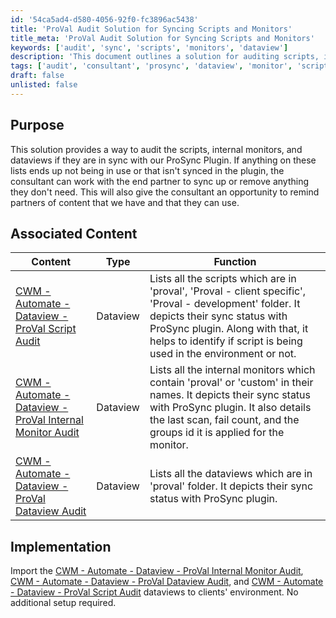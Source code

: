 ```yaml
---
id: '54ca5ad4-d580-4056-92f0-fc3896ac5438'
title: 'ProVal Audit Solution for Syncing Scripts and Monitors'
title_meta: 'ProVal Audit Solution for Syncing Scripts and Monitors'
keywords: ['audit', 'sync', 'scripts', 'monitors', 'dataview']
description: 'This document outlines a solution for auditing scripts, internal monitors, and dataviews to ensure they are in sync with the ProSync Plugin. It provides guidance for consultants to assist partners in syncing or removing unnecessary content and highlights available resources.'
tags: ['audit', 'consultant', 'prosync', 'dataview', 'monitor', 'script']
draft: false
unlisted: false
---
```

## Purpose

This solution provides a way to audit the scripts, internal monitors, and dataviews if they are in sync with our ProSync Plugin. If anything on these lists ends up not being in use or that isn't synced in the plugin, the consultant can work with the end partner to sync up or remove anything they don't need. This will also give the consultant an opportunity to remind partners of content that we have and that they can use.

## Associated Content

| Content                                                                                      | Type     | Function                                                                                                                                                                                                 |
|----------------------------------------------------------------------------------------------|----------|----------------------------------------------------------------------------------------------------------------------------------------------------------------------------------------------------------|
| [CWM - Automate - Dataview - ProVal Script Audit](https://proval.itglue.com/DOC-5078775-12097784) | Dataview | Lists all the scripts which are in 'proval', 'Proval - client specific', 'Proval - development' folder. It depicts their sync status with ProSync plugin. Along with that, it helps to identify if script is being used in the environment or not. |
| [CWM - Automate - Dataview - ProVal Internal Monitor Audit](https://proval.itglue.com/DOC-5078775-12097997) | Dataview | Lists all the internal monitors which contain 'proval' or 'custom' in their names. It depicts their sync status with ProSync plugin. It also details the last scan, fail count, and the groups id it is applied for the monitor.                       |
| [CWM - Automate - Dataview - ProVal Dataview Audit](https://proval.itglue.com/DOC-5078775-12097873) | Dataview | Lists all the dataviews which are in 'proval' folder. It depicts their sync status with ProSync plugin.                                                                                               |

## Implementation

Import the [CWM - Automate - Dataview - ProVal Internal Monitor Audit](https://proval.itglue.com/DOC-5078775-12097997), [CWM - Automate - Dataview - ProVal Dataview Audit](https://proval.itglue.com/DOC-5078775-12097873), and [CWM - Automate - Dataview - ProVal Script Audit](https://proval.itglue.com/DOC-5078775-12097784) dataviews to clients' environment. No additional setup required.











